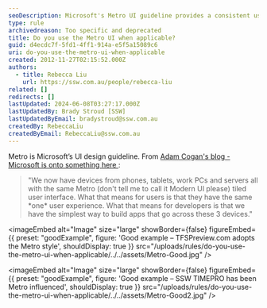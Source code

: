 ```yaml
---
seoDescription: Microsoft's Metro UI guideline provides a consistent user experience across devices, simplifying app development for developers.
type: rule
archivedreason: Too specific and deprecated
title: Do you use the Metro UI when applicable?
guid: d4ecdc7f-5fd1-4ff1-914a-e5f5a15089c6
uri: do-you-use-the-metro-ui-when-applicable
created: 2012-11-27T02:15:52.000Z
authors:
  - title: Rebecca Liu
    url: https://ssw.com.au/people/rebecca-liu
related: []
redirects: []
lastUpdated: 2024-06-08T03:27:17.000Z
lastUpdatedBy: Brady Stroud [SSW]
lastUpdatedByEmail: bradystroud@ssw.com.au
createdBy: RebeccaLiu
createdByEmail: RebeccaLiu@ssw.com.au
---
```


Metro is Microsoft’s UI design guideline.
From [Adam Cogan's blog - Microsoft is onto something here
](https://www.adamcogan.com/2012/11/18/microsoft-is-onto-something-here/):

> "We now have devices from phones, tablets, work PCs and servers all with the same Metro (don't tell me to call it Modern UI please) tiled user interface.
> What that means for users is that they have the same \*one\* user experience.
> What that means for developers is that we have the simplest way to build apps that go across these 3 devices."

<imageEmbed
  alt="Image"
  size="large"
  showBorder={false}
  figureEmbed={{
    preset: "goodExample",
    figure: 'Good example – TFSPreview.com adopts the Metro style',
    shouldDisplay: true
  }}
  src="/uploads/rules/do-you-use-the-metro-ui-when-applicable/../../assets/Metro-Good.jpg"
/>

<imageEmbed
  alt="Image"
  size="large"
  showBorder={false}
  figureEmbed={{
    preset: "goodExample",
    figure: 'Good example – SSW TIMEPRO has been Metro influenced',
    shouldDisplay: true
  }}
  src="/uploads/rules/do-you-use-the-metro-ui-when-applicable/../../assets/Metro-Good2.jpg"
/>
